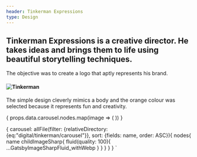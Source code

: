 ```yaml
---
header: Tinkerman Expressions
type: Design
---
```















## Tinkerman Expressions is a creative director. He takes ideas and brings them to life using beautiful storytelling techniques.

The objective was to create a logo that aptly represents his brand.

#### ![Tinkerman](../../../../assets/images/digital/tinkerman/tinkerman.png)

The simple design cleverly mimics a body and the orange colour was selected because it represents fun and creativity.

<Carousel marginBottom={50}>
  {
    props.data.carousel.nodes.map(image => (
      <ArticleCarouselItem
        fluid={image.childImageSharp.fluid}
      />
    ))
  }
</Carousel>

 {
  carousel: allFile(filter: {relativeDirectory: {eq:"digital/tinkerman/carousel"}}, sort: {fields: name, order: ASC}){
      nodes{
        name
        childImageSharp{
          fluid(quality: 100){
              ...GatsbyImageSharpFluid_withWebp
          }
        }
      }
    }
 }
`
